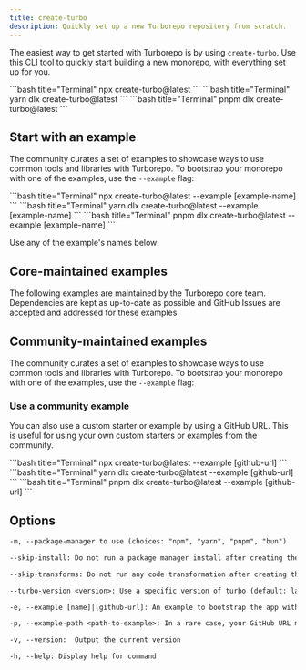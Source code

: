 ```yaml
---
title: create-turbo
description: Quickly set up a new Turborepo repository from scratch.
---
```



The easiest way to get started with Turborepo is by using `create-turbo`. Use this CLI tool to quickly start building a new monorepo, with everything set up for you.

<PackageManagerTabs>
<Tab>
```bash title="Terminal"
npx create-turbo@latest
```
</Tab>
<Tab>
```bash title="Terminal"
yarn dlx create-turbo@latest
```
</Tab>
<Tab>
```bash title="Terminal"
pnpm dlx create-turbo@latest
```
</Tab>

</PackageManagerTabs>

## Start with an example

The community curates a set of examples to showcase ways to use common tools and libraries with Turborepo. To bootstrap your monorepo with one of the examples, use the `--example` flag:

<PackageManagerTabs>
<Tab>
```bash title="Terminal"
npx create-turbo@latest --example [example-name]
```

</Tab>

<Tab>
```bash title="Terminal"
yarn dlx create-turbo@latest --example [example-name]
```

</Tab>

<Tab>
```bash title="Terminal"
pnpm dlx create-turbo@latest --example [example-name]
```

</Tab>

</PackageManagerTabs>

Use any of the example's names below:

## Core-maintained examples

The following examples are maintained by the Turborepo core team. Dependencies are kept as up-to-date as possible and GitHub Issues are accepted and addressed for these examples.

<ExamplesTable coreMaintained />

## Community-maintained examples

The community curates a set of examples to showcase ways to use common tools and libraries with Turborepo. To bootstrap your monorepo with one of the examples, use the `--example` flag:

<ExamplesTable />

### Use a community example

You can also use a custom starter or example by using a GitHub URL. This is useful for using your own custom starters or examples from the community.

<PackageManagerTabs>
<Tab>
```bash title="Terminal"
npx create-turbo@latest --example [github-url]
```

</Tab>

<Tab>
```bash title="Terminal"
yarn dlx create-turbo@latest --example [github-url]
```

</Tab>

<Tab>
```bash title="Terminal"
pnpm dlx create-turbo@latest --example [github-url]
```

</Tab>

</PackageManagerTabs>

## Options

```txt title="Terminal"
-m, --package-manager to use (choices: "npm", "yarn", "pnpm", "bun")

--skip-install: Do not run a package manager install after creating the project (Default: false)

--skip-transforms: Do not run any code transformation after creating the project (Default: false)

--turbo-version <version>: Use a specific version of turbo (default: latest)

-e, --example [name]|[github-url]: An example to bootstrap the app with. You can use an example name from the official Turborepo repo or a GitHub URL. The URL can use any branch and/or subdirectory

-p, --example-path <path-to-example>: In a rare case, your GitHub URL might contain a branch name with a slash (e.g. bug/fix-1) and the path to the example (e.g. foo/bar). In this case, you must specify the path to the example separately: --example-path foo/bar

-v, --version:  Output the current version

-h, --help: Display help for command
```
